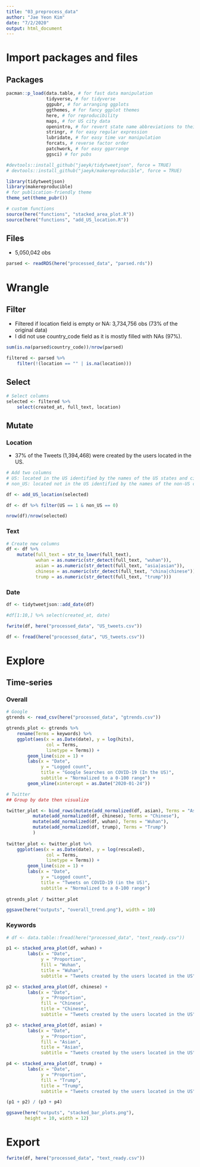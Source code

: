 ```yaml
---
title: "03_preprocess_data"
author: "Jae Yeon Kim"
date: "7/2/2020"
output: html_document
---
```


# Import packages and files 

## Packages

```r

pacman::p_load(data.table, # for fast data manipulation
               tidyverse, # for tidyverse 
               ggpubr, # for arranging ggplots   
               ggthemes, # for fancy ggplot themes
               here, # for reproducibility 
               maps, # for US city data
               openintro, # for revert state name abbreviations to their original forms 
               stringr, # for easy regular expression
               lubridate, # for easy time var manipulation
               forcats, # reverse factor order 
               patchwork, # for easy ggarrange
               ggsci) # for pubs 

#devtools::install_github("jaeyk/tidytweetjson", force = TRUE)
# devtools::install_github("jaeyk/makereproducible", force = TRUE)

library(tidytweetjson)
library(makereproducible)
# for publication-friendly theme 
theme_set(theme_pubr())

# custom functions
source(here("functions", "stacked_area_plot.R"))
source(here("functions", "add_US_location.R"))
```

## Files 

- 5,050,042 obs 

```r

parsed <- readRDS(here("processed_data", "parsed.rds"))

```

# Wrangle 

## Filter

- Filtered if location field is empty or NA: 3,734,756 obs (73% of the original data)
- I did not use country_code field as it is mostly filled with NAs (97%).

```r

sum(is.na(parsed$country_code))/nrow(parsed)

filtered <- parsed %>%
    filter(!(location == "" | is.na(location)))

```

## Select 

```r

# Select columns 
selected <- filtered %>% 
    select(created_at, full_text, location) 

```

## Mutate 

### Location 

- 37% of the Tweets (1,394,468) were created by the users located in the US.

```r

# Add two columns
# US: located in the US identified by the names of the US states and cities 
# non_US: located not in the US identified by the names of the non-US countries 

df <- add_US_location(selected)

df <- df %>% filter(US == 1 & non_US == 0)

nrow(df)/nrow(selected)

```

### Text 

```r

# Create new columns 
df <- df %>%
    mutate(full_text = str_to_lower(full_text),
           wuhan = as.numeric(str_detect(full_text, "wuhan")),
           asian = as.numeric(str_detect(full_text, "asia|asian")),
           chinese = as.numeric(str_detect(full_text, "china|chinese")),
           trump = as.numeric(str_detect(full_text, "trump")))

```

### Date

```r
df <- tidytweetjson::add_date(df)

#df[1:10,] %>% select(created_at, date)
```

```r

fwrite(df, here("processed_data", "US_tweets.csv"))

df <- fread(here("processed_data", "US_tweets.csv"))

```

# Explore 

## Time-series

### Overall 

```r

# Google 
gtrends <- read_csv(here("processed_data", "gtrends.csv"))

gtrends_plot <- gtrends %>%
    rename(Terms = keywords) %>%
    ggplot(aes(x = as.Date(date), y = log(hits),
               col = Terms,
               linetype = Terms)) +
        geom_line(size = 1) +
        labs(x = "Date",
             y = "Logged count",
             title = "Google Searches on COVID-19 (In the US)",
             subtitle = "Normalized to a 0-100 range") +
        geom_vline(xintercept = as.Date("2020-01-24"))

# Twitter 
## Group by date then visualize 

twitter_plot <- bind_rows(mutate(add_normalized(df, asian), Terms = "Asian"), 
          mutate(add_normalized(df, chinese), Terms = "Chinese"),
          mutate(add_normalized(df, wuhan), Terms = "Wuhan"),
          mutate(add_normalized(df, trump), Terms = "Trump")
          )
             
twitter_plot <- twitter_plot %>%
    ggplot(aes(x = as.Date(date), y = log(rescaled),
               col = Terms, 
               linetype = Terms)) +
        geom_line(size = 1) +
        labs(x = "Date",
             y = "Logged count",
             title = "Tweets on COVID-19 (in the US)",
             subtitle = "Normalized to a 0-100 range") 
                    
gtrends_plot / twitter_plot 

ggsave(here("outputs", "overall_trend.png"), width = 10)

```

### Keywords 

```r

# df <- data.table::fread(here("processed_data", "text_ready.csv"))

p1 <- stacked_area_plot(df, wuhan) +
        labs(x = "Date",
             y = "Proportion",
             fill = "Wuhan",
             title = "Wuhan",
             subtitle = "Tweets created by the users located in the US")

p2 <- stacked_area_plot(df, chinese) +
        labs(x = "Date",
             y = "Proportion",
             fill = "Chinese",
             title = "Chinese",
             subtitle = "Tweets created by the users located in the US")

p3 <- stacked_area_plot(df, asian) +
        labs(x = "Date",
             y = "Proportion",
             fill = "Asian",
             title = "Asian",
             subtitle = "Tweets created by the users located in the US")

p4 <- stacked_area_plot(df, trump) +
        labs(x = "Date",
             y = "Proportion",
             fill = "Trump",
             title = "Trump",
             subtitle = "Tweets created by the users located in the US")

(p1 + p2) / (p3 + p4)

ggsave(here("outputs", "stacked_bar_plots.png"),
       height = 10, width = 12)
```

# Export 

```r

fwrite(df, here("processed_data", "text_ready.csv"))

```


